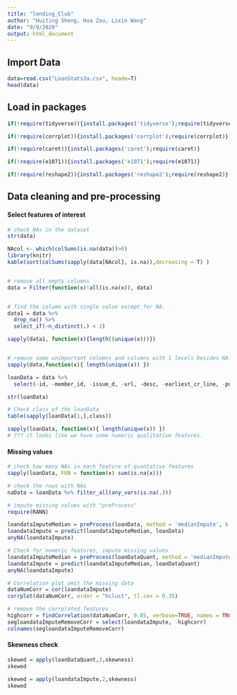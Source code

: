 ```yaml
---
title: "lending_Club"
author: "Huiting Sheng, Hua Zou, Lixin Wang"
date: "9/9/2020"
output: html_document
---
```


## Import Data
```r
data=read.csv("LoanStats3a.csv", heade=T)
head(data)
```

## Load in packages
```r
if(!require(tidyverse)){install.packages('tidyverse');require(tidyverse)}

if(!require(corrplot)){install.packages('corrplot');require(corrplot)}

if(!require(caret)){install.packages('caret');require(caret)}

if(!require(e1071)){install.packages('e1071');require(e1071)}

if(!require(reshape2)){install.packages('reshape2');require(reshape2)}
```

## Data cleaning and pre-processing

#### Select features of interest
```r
# check NAs in the dataset
str(data)

NAcol <- which(colSums(is.na(data))>0)
library(knitr) 
kable(sort(colSums(sapply(data[NAcol], is.na)),decreasing = T) )


# remove all empty columns
data = Filter(function(x)!all(is.na(x)), data)


# find the column with single value except for NA. 
data1 = data %>%
  drop_na() %>%
  select_if(~n_distinct(.) < 2)

sapply(data1, function(x){length((unique(x)))})


# remove some unimportant columns and columns with 1 levels besides NA.
sapply(data,function(x){ length(unique(x)) })

loanData = data %>%
  select(-id, -member_id, -issue_d, -url, -desc, -earliest_cr_line, -pub_rec_bankruptcies, -last_pymnt_d, -next_pymnt_d, -last_credit_pull_d, -application_type, -mths_since_last_delinq, -mths_since_last_record, -colnames(data1))

str(loanData)

# Check class of the loanData
table(sapply(loanData[1,],class))

sapply(loanData, function(x){ length(unique(x)) })
# ??? it looks like we have some numeric qualitative features.

``` 

#### Missing values
```r
# check how many NAs in each feature of quantative features
sapply(loanData, FUN = function(x) sum(is.na(x)))

# check the rows with NAs
naData = loanData %>% filter_all(any_vars(is.na(.)))

# impute missing values with "preProcess"
require(RANN)

loandataImputeMedian = preProcess(loanData, method = 'medianImpute', k = 5)
loandataImpute = predict(loandataImputeMedian, loanData)
anyNA(loandataImpute)

# Check for numeric features, impute missing values
loandataImputeMedian = preProcess(loanDataQuant, method = 'medianImpute', k = 5)
loandataImpute = predict(loandataImputeMedian, loanDataQuant)
anyNA(loandataImpute)

# Correlation plot omit the missing data
dataNumCorr = cor(loandataImpute)
corrplot(dataNumCorr, order = "hclust", tl.cex = 0.35)

# remove the correlated features
highcorr = findCorrelation(dataNumCorr, 0.85, verbose=TRUE, names = TRUE)
segloandataImputeRemoveCorr = select(loandataImpute, -highcorr)
colnames(segloandataImputeRemoveCorr)

```

#### Skewness check
```r
skewed = apply(loanDataQuant,2,skewness)
skewed

skewed = apply(loandataImpute,2,skewness)
skewed
```